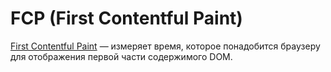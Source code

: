 # FCP (First Contentful Paint)

[First Contentful Paint](https://web.dev/first-contentful-paint/) — измеряет время, которое понадобится браузеру для отображения первой части содержимого DOM.
